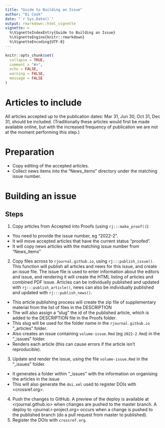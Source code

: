 ```yaml
---
title: "Guide to Building an Issue"
author: "Di Cook"
date: "`r Sys.Date()`"
output: rmarkdown::html_vignette
vignette: >
  %\VignetteIndexEntry{Guide to Building an Issue}
  %\VignetteEngine{knitr::rmarkdown}
  %\VignetteEncoding{UTF-8}
---
```


```r
knitr::opts_chunk$set(
  collapse = TRUE,
  comment = "#>",
  echo = FALSE, 
  warning = FALSE,
  message = FALSE
)
```


# Articles to include

All articles accepted up to the publication dates: Mar 31, Jun 30, Oct 31, Dec 31, should be included. (Traditionally these articles would first be made available online, but with the increased frequency of publication we are not at the moment performing this step.)

# Preparation

- Copy editing of the accepted articles.
- Collect news items into the "News_items" directory under the matching issue number.

# Building an issue

## Steps

1. Copy articles from Accepted into Proofs (using `rj:::make_proof()`): 
  - You need to provide the issue number, eg "2022-2".
  - It will move accepted articles that have the current status "proofed".
  - It will copy news articles with the matching issue number from "News_items"
2. Copy files across to `rjournal.github.io`, using `rj:::publish_issue()`. This function will publish all articles and news for this issue, and create an issue file. The issue file is used to enter information about the editors and issue, and rendering it will create the HTML listing of articles and combined PDF issue. Articles can be individually published and updated with `rj:::publish_article()`, news can also be individually published and updated with `rj:::publish_news()`.
  - This article publishing process will create the zip file of supplementary material from the list of files in the DESCRIPTION
  - The will also assign a "slug" the id of the published article, which is added to the DESCRIPTION file in the Proofs folder. 
  - This slug will be used for the folder name in the `rjournal.github.io` "_articles" folder.
  - Also creates an issue containing `volume-issue.Rmd` (eg `2022-2.Rmd`) in the "_issues" folder.
  - Renders each article (this can cause errors if the article isn't reproducible).
3. Update and render the issue, using the file `volume-issue.Rmd` in the "_issues" folder.
  - It generates a folder within "_issues" with the information on organising the articles in the issue
  - This will also generate the `doi.xml` used to register DOIs with <crossref.org>.
4. Push the changes to GitHub. A preview of the deploy is available at <rjournal.github.io> when changes are pushed to the master branch. A deploy to <journal.r-project.org> occurs when a change is pushed to the published branch (do a pull request from master to published).
4. Register the DOIs with `crossref.org`.
